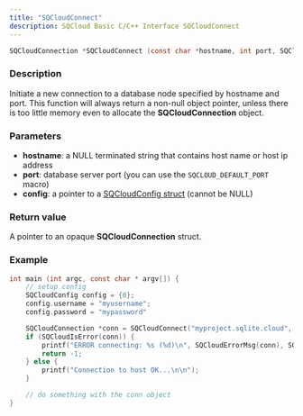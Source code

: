 ```yaml
---
title: "SQCloudConnect"
description: SQCloud Basic C/C++ Interface SQCloudConnect
---
```


```c
SQCloudConnection *SQCloudConnect (const char *hostname, int port, SQCloudConfig *config);
```

### Description
Initiate a new connection to a database node specified by hostname and port. This function will always return a non-null object pointer, unless there is too little memory even to allocate the **SQCloudConnection** object.

### Parameters
* **hostname**: a NULL terminated string that contains host name or host ip address
* **port**: database server port (you can use the `SQCLOUD_DEFAULT_PORT` macro)
* **config**: a pointer to a [SQCloudConfig struct](/docs/sdk/c/sqcloudconfig) (cannot be NULL)

### Return value
A pointer to an opaque **SQCloudConnection** struct.

### Example
```c
int main (int argc, const char * argv[]) {
    // setup config
    SQCloudConfig config = {0};
    config.username = "myusername";
    config.password = "mypassword"

    SQCloudConnection *conn = SQCloudConnect("myproject.sqlite.cloud", SQCLOUD_DEFAULT_PORT, &config);
    if (SQCloudIsError(conn)) {
        printf("ERROR connecting: %s (%d)\n", SQCloudErrorMsg(conn), SQCloudErrorCode(conn));
        return -1;
    } else {
        printf("Connection to host OK...\n\n");
    }

    // do something with the conn object
}
```